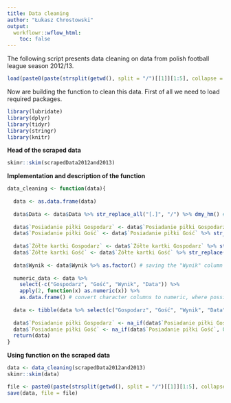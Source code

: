 ```yaml
---
title: Data cleaning
author: "Łukasz Chrostowski"
output:
  workflowr::wflow_html:
    toc: false
---
```


The following script presents data cleaning on data from polish football league season 2012/13.

```r
load(paste0(paste(strsplit(getwd(), split = "/")[[1]][1:5], collapse = "/"), "/data/scrapedData2012and2013.Rdata"))
```

Now are building the function to clean this data. First of all we need to load required packages.


```r
library(lubridate)
library(dplyr)
library(tidyr)
library(stringr)
library(knitr)
```

**Head of the scraped data**

```r
skimr::skim(scrapedData2012and2013)
```

**Implementation and description of the function**


```r

data_cleaning <- function(data){
  
  data <- as.data.frame(data)
  
  data$Data <- data$Data %>% str_replace_all("[.]", "/") %>% dmy_hm() # by default column Data is not a date type so we need to change it in correct way using stringr and lubridate packages
  
  data$`Posiadanie piłki Gospodarz` <- data$`Posiadanie piłki Gospodarz` %>% str_replace_all("%", "") %>% as.numeric()
  data$`Posiadanie piłki Gość` <- data$`Posiadanie piłki Gość` %>% str_replace_all("%", "") %>% as.numeric() # replace "%" on "" in columns Posiadanie piłkiGospodarz and Posiadanie piłkiGość in order to make them numeric ones
  
  data$`Żółte kartki Gospodarz` <- data$`Żółte kartki Gospodarz` %>% str_replace("..%", "")
  data$`Żółte kartki Gość` <- data$`Żółte kartki Gość` %>% str_replace("..%", "") # similar thing with the next columns, because of mistakes in web scraping
  
  data$Wynik <- data$Wynik %>% as.factor() # saving the "Wynik" column as a factor class
  
  numeric_data <- data %>%
    select(-c("Gospodarz", "Gość", "Wynik", "Data")) %>% 
    apply(2, function(x) as.numeric(x)) %>% 
    as.data.frame() # convert character columns to numeric, where possible
  
  data <- tibble(data %>% select(c("Gospodarz", "Gość", "Wynik", "Data")) %>% as.data.frame(), numeric_data) # merge numeric and character data frames and saving it as a tibble 
  
  data$`Posiadanie piłki Gospodarz` <- na_if(data$`Posiadanie piłki Gospodarz`, 0)
  data$`Posiadanie piłki Gość` <- na_if(data$`Posiadanie piłki Gość`, 0) # appropriate marking NULL records in columns Posiadanie piłkiGospodarz and Posiadanie piłkiGość, because want to have "NA" rather than "0".
  return(data)
}


```



**Using function on the scraped data**

```r
data <- data_cleaning(scrapedData2012and2013)
skimr::skim(data)
```

```r
file <- paste0(paste(strsplit(getwd(), split = "/")[[1]][1:5], collapse = "/"), "/output/2012and2013processed.Rdata")
save(data, file = file)
```

